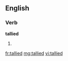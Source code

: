 ==English==

===Verb===
'''tallied'''

# {{past of|[[tally]]}}

[[fr:tallied]]
[[mg:tallied]]
[[vi:tallied]]